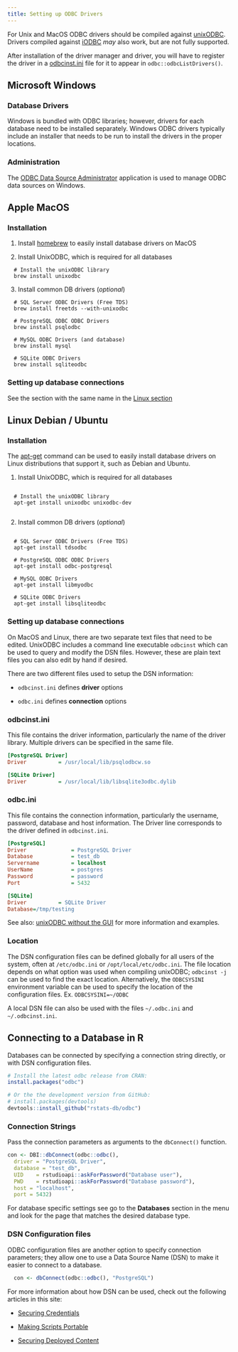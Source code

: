 ```yaml
---
title: Setting up ODBC Drivers 
---
```


For Unix and MacOS ODBC drivers should be compiled against
[unixODBC](http://www.unixodbc.org/). Drivers compiled against [iODBC](http://www.iodbc.org/) _may_ also work, but are not fully supported.

After installation of the driver manager and driver, you will have to
register the driver in a [odbcinst.ini](#dsn-configuration-files) file for it to appear in `odbc::odbcListDrivers()`.

## Microsoft Windows

### Database Drivers 
 
 Windows is bundled with ODBC libraries; however, drivers for each database
need to be installed separately. Windows ODBC drivers typically include an
installer that needs to be run to install the drivers in the proper
locations.

### Administration 
The [ODBC Data Source Administrator](https://msdn.microsoft.com/en-us/library/ms714024(v=vs.85).aspx)
application is used to manage ODBC data sources on Windows.

## Apple MacOS 

### Installation

 1. Install [homebrew](http://brew.sh/) to easily install database drivers on MacOS

 2. Install UnixODBC, which is required for all databases
```shell
  # Install the unixODBC library
  brew install unixodbc
```

 3. Install common DB drivers (*optional*)
 
```shell
  # SQL Server ODBC Drivers (Free TDS)
  brew install freetds --with-unixodbc
  
  # PostgreSQL ODBC ODBC Drivers
  brew install psqlodbc
  
  # MySQL ODBC Drivers (and database)
  brew install mysql
  
  # SQLite ODBC Drivers
  brew install sqliteodbc
```

### Setting up database connections

See the section with the same name in the [Linux section](/drivers/#linux-debian-ubuntu)

## Linux Debian / Ubuntu

### Installation

The [apt-get](https://wiki.debian.org/Apt) command can be used to easily install database
drivers on Linux distributions that support it, such as Debian and Ubuntu.

 1. Install UnixODBC, which is required for all databases

```shell

  # Install the unixODBC library
  apt-get install unixodbc unixodbc-dev
  
```

 2. Install common DB drivers (*optional*)
 
```shell
 
  # SQL Server ODBC Drivers (Free TDS)
  apt-get install tdsodbc
  
  # PostgreSQL ODBC ODBC Drivers
  apt-get install odbc-postgresql
  
  # MySQL ODBC Drivers
  apt-get install libmyodbc
  
  # SQLite ODBC Drivers
  apt-get install libsqliteodbc

```

### Setting up database connections

On MacOS and Linux, there are two separate text files that need to be edited.
UnixODBC includes a command line executable `odbcinst` which can be used to
query and modify the DSN files. However, these are plain text files you
can also edit by hand if desired.

There are two different files used to setup the DSN information:

- `odbcinst.ini` defines **driver** options

- `odbc.ini` defines **connection** options

### odbcinst.ini

This file contains the driver information, particularly the name of the driver library.
Multiple drivers can be specified in the same file.

```ini
[PostgreSQL Driver]
Driver          = /usr/local/lib/psqlodbcw.so

[SQLite Driver]
Driver          = /usr/local/lib/libsqlite3odbc.dylib
```

### odbc.ini

This file contains the connection information, particularly the username, password, database
and host information. The Driver line corresponds to the driver defined in
`odbcinst.ini`.
```ini
[PostgreSQL]
Driver              = PostgreSQL Driver
Database            = test_db
Servername          = localhost
UserName            = postgres
Password            = password
Port                = 5432

[SQLite]
Driver          = SQLite Driver
Database=/tmp/testing
```

See also: [unixODBC without the GUI](http://www.unixodbc.org/odbcinst.html) for more information and examples.

###  Location

The DSN configuration files can be defined globally for all users of the
system, often at
`/etc/odbc.ini` or `/opt/local/etc/odbc.ini`. The file location depends on
what option was used when compiling unixODBC; `odbcinst -j` can be used to find
the exact location. Alternatively, the `ODBCSYSINI` environment variable can be
used to specify the location of the configuration files. Ex. `ODBCSYSINI=~/ODBC`

A local DSN file can also be used with the files `~/.odbc.ini` and `~/.odbcinst.ini`.


## Connecting to a Database in R

Databases can be connected by specifying a connection string directly, or with
DSN configuration files.

```R
# Install the latest odbc release from CRAN:
install.packages("odbc")

# Or the the development version from GitHub:
# install.packages(devtools)
devtools::install_github("rstats-db/odbc")
```

### Connection Strings

Pass the connection parameters as arguments to the `dbConnect()` function.

```r
con <- DBI::dbConnect(odbc::odbc(),
  driver = "PostgreSQL Driver",
  database = "test_db",
  UID    = rstudioapi::askForPassword("Database user"),
  PWD    = rstudioapi::askForPassword("Database password"),
  host = "localhost",
  port = 5432)

```

For database specific settings see go to the **Databases** section in the menu and look for the page that matches the desired database type.

### DSN Configuration files

ODBC configuration files are another option to specify connection parameters; they
allow one to use a Data Source Name (DSN) to make it easier to connect to a database.

```r
  con <- dbConnect(odbc::odbc(), "PostgreSQL")
```

For more information about how DSN can be used, check out the following articles in this site:

- [Securing Credentials](/managing-credentials)

- [Making Scripts Portable](/portable-code)

- [Securing Deployed Content](/deployment)

